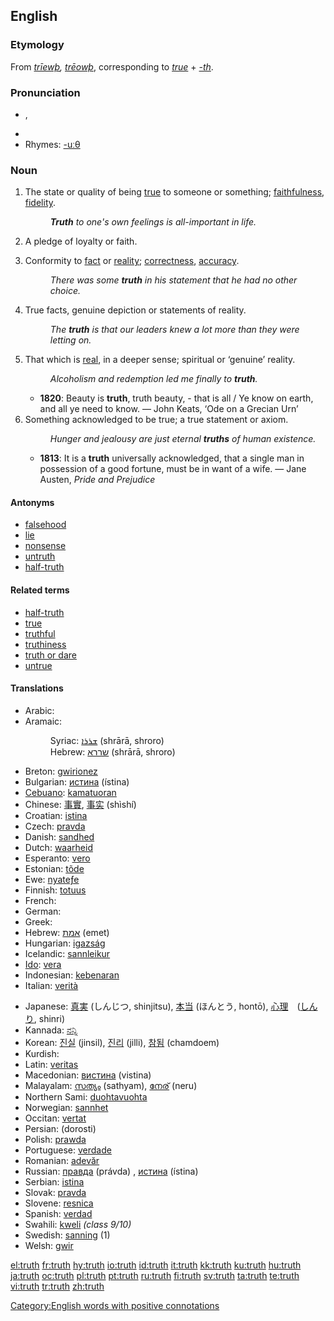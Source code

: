 {{wikipedia|Truth (disambiguation)}}
==English==

{{rank|around|black|lady|414|truth|turn|hold|cause}}

{{wikipedia}}

===Etymology===
From {{OE.}} ''[[triewþ|trīewþ]], [[treowþ|trēowþ]]'', corresponding to ''[[true]]'' + ''[[-th]]''.

===Pronunciation===
* {{IPA|/tɹuːθ/}}, {{SAMPA|/tru:T/}}
* {{audio|en-us-truth.ogg|Audio (US)}}
* Rhymes: [[Rhymes:English:-uːθ|-uːθ]]

===Noun===
{{en-noun}}

# {{archaic}} The state or quality of being [[true]] to someone or something; [[faithfulness]], [[fidelity]].
#: '''''Truth''' to one's own feelings is all-important in life.''
# {{obsolete}} A pledge of loyalty or faith.
# Conformity to [[fact]] or [[reality]]; [[correctness]], [[accuracy]].
#: ''There was some '''truth''' in his statement that he had no other choice.''
# True facts, genuine depiction or statements of reality.
#: ''The '''truth''' is that our leaders knew a lot more than they were letting on.''
# That which is [[real]], in a deeper sense; spiritual or ‘genuine’ reality.
#: ''Alcoholism and redemption led me finally to '''truth'''.''
#* '''1820''': Beauty is '''truth''', truth beauty, - that is all / Ye know on earth, and all ye need to know. — John Keats, ‘Ode on a Grecian Urn’
# Something acknowledged to be true; a true statement or axiom.
#: ''Hunger and jealousy are just eternal '''truths''' of human existence.''
#* '''1813''': It is a '''truth''' universally acknowledged, that a single man in possession of a good fortune, must be in want of a wife. — Jane Austen, ''Pride and Prejudice''

====Antonyms====
* [[falsehood]]
* [[lie]]
* [[nonsense]]
* [[untruth]]
* [[half-truth]]

====Related terms====
* [[half-truth]]
* [[true]]
* [[truthful]]
* [[truthiness]]
* [[truth or dare]]
* [[untrue]]

====Translations====
{{rfc-trans}}
{{top}}
* Arabic: {{Arab|[[صدق]]}} {{IPAchar|(ʂeɖq)}} {{m}}
* Aramaic:
*: Syriac: [[ܫܪܪܐ]] (shrārā, shroro) {{m}}
*: Hebrew: [[שררא]] (shrārā, shroro) {{m}}
* Breton: [[gwirionez]] {{f}}
* Bulgarian: [[истина]] (ístina) {{f}}
* [[Cebuano]]: [[kamatuoran]]
* Chinese: [[事實]], [[事实]] (shìshí)
* Croatian: [[istina]]
* Czech: [[pravda]]
* Danish: [[sandhed]]
* Dutch: [[waarheid]] {{f}}
* Esperanto: [[vero]]
* Estonian: [[tõde]]
* Ewe: [[nyateƒe]]
* Finnish: [[totuus]]
* French: {{t+|fr|vérité|f}}
* German: {{t+|de|Wahrheit|f}}
* Greek: {{t+|el|αλήθεια|f|sc=Grek}}
* Hebrew: [[אמת]] (emet) {{f}}
* Hungarian: [[igazság]]
* Icelandic: [[sannleikur]] {{m}}
* [[Ido]]: [[vera]]
* Indonesian: [[kebenaran]]
* Italian: [[verità]] {{f}}
{{mid}}
* Japanese: [[真実]] (しんじつ, shinjitsu), [[本当]] (ほんとう, hontō), [[心理]]　([[しんり]], shinri)
* Kannada: [[ನನ್ನಿ]]
* Korean: [[진실]] (jinsil), [[진리]] (jilli), [[참됨]] (chamdoem)
* Kurdish: {{KUchar|[[ڕاستی]]}}
* Latin: [[veritas]] {{f}}
* Macedonian: [[вистина]] (vistina) {{f}}
* Malayalam: [[സത്യം]] (sathyam), [[നേര്]] (neru)
* Northern Sami: [[duohtavuohta]]
* Norwegian: [[sannhet]]
* Occitan: [[vertat]] {{f}}
* Persian: {{fa-Arab|[[درستی]]}} (dorosti)
* Polish: [[prawda]] {{f}}
* Portuguese: [[verdade]] {{f}}
* Romanian: [[adevăr]] {{n}}
* Russian: [[правда]] (právda) {{f}}, [[истина]] (ístina) {{f}}
* Serbian: [[istina]] {{f}}
* Slovak: [[pravda]] {{f}}
* Slovene: [[resnica]] {{f}}
* Spanish: [[verdad]] {{f}}
* Swahili:  [[kweli]]  ''(class 9/10)''
* Swedish: [[sanning]] (1)
* Welsh: [[gwir]]
{{bottom}}

[[Category:English words with positive connotations]]

[[el:truth]]
[[fr:truth]]
[[hy:truth]]
[[io:truth]]
[[id:truth]]
[[it:truth]]
[[kk:truth]]
[[ku:truth]]
[[hu:truth]]
[[ja:truth]]
[[oc:truth]]
[[pl:truth]]
[[pt:truth]]
[[ru:truth]]
[[fi:truth]]
[[sv:truth]]
[[ta:truth]]
[[te:truth]]
[[vi:truth]]
[[tr:truth]]
[[zh:truth]]